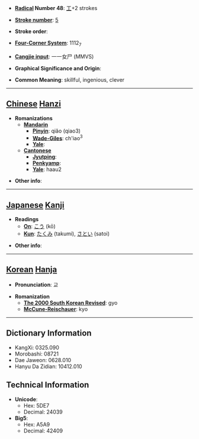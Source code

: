* '''[[Wiktionary:Chinese radical index| Radical]] Number 48''': [[Wiktionary:Chinese radical index 工|工]]+2 strokes

* '''[[Wiktionary:Chinese total strokes index|Stroke number]]''': [[Wiktionary:Chinese total strokes index 5|5]]

* '''Stroke order''': 

* '''[[Wiktionary:Chinese four corner index|Four-Corner System]]''': 1112<sub>7</sub>

* '''[[Wiktionary:Chinese Cangjie index|Cangjie input]]''': 一一女尸 (MMVS)

* '''Graphical Significance and Origin''': 

* '''Common Meaning''': skillful, ingenious, clever

----

== [[Chinese]] [[Hanzi]] ==

* '''Romanizations'''
** '''[[Mandarin]]'''
*** '''[[Pinyin]]''': qiǎo (qiao3)
*** '''[[Wade-Giles]]''': ch'iao<sup>3</sup>
*** '''[[Yale]]''': 
** '''[[Cantonese]]'''
*** '''[[Jyutping]]''':
*** '''[[Penkyamp]]''': 
*** '''[[Yale]]''': haau2

* '''Other info''': 

----

== [[Japanese]] [[Kanji]] ==

* '''Readings'''
** '''[[On]]''': [[こう]] (kō)
** '''[[Kun]]''': [[たくみ]] (takumi), [[さとい]] (satoi)

* '''Other info''':  

----

== [[Korean]] [[Hanja]] ==

* '''Pronunciation''': 교

* '''Romanization'''
** '''[[The 2000 South Korean Revised Romanization|The 2000 South Korean Revised]]''': gyo
** '''[[McCune-Reischauer]]''': kyo

----

== Dictionary Information ==

* KangXi: 0325.090
* Morobashi: 08721
* Dae Jaweon: 0628.010
* Hanyu Da Zidian: 10412.010

== Technical Information ==

* '''Unicode''':
** Hex: 5DE7
** Decimal: 24039
* '''Big5''':
** Hex: A5A9
** Decimal: 42409